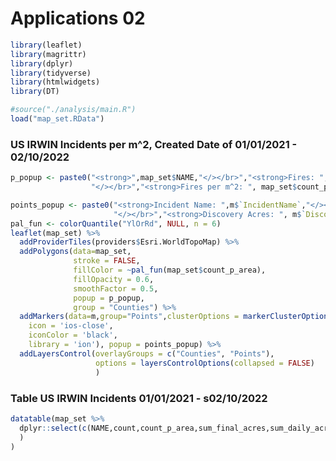 # Applications 02


```{r setupapps2, echo=FALSE, message=FALSE}
library(leaflet)
library(magrittr)
library(dplyr)
library(tidyverse)
library(htmlwidgets)
library(DT)
```

```{r run-main-02, message=FALSE, echo=FALSE, warning=FALSE}
#source("./analysis/main.R")
load("map_set.RData")

```

### US IRWIN Incidents per m^2, Created Date of 01/01/2021 - 02/10/2022
```{r ex02, message=FALSE, echo=FALSE, warning=FALSE}

p_popup <- paste0("<strong>",map_set$NAME,"</></br>","<strong>Fires: ", map_set$count,"</strong>",
                  "</></br>","<strong>Fires per m^2: ", map_set$count_p_area,"</strong>");

points_popup <- paste0("<strong>Incident Name: ",m$`IncidentName`,"</></br>","<strong>Discovery Time: ", m$FireDiscoveryDateTime,"</strong>","</></br>","<strong>Containment Time: ", m$`ContainmentDateTime`,"</strong>",
                       "</></br>","<strong>Discovery Acres: ", m$`DiscoveryAcres`,"</strong>", "</></br>","<strong>Daily Acres: ", m$`DailyAcres`,"</strong>");
pal_fun <- colorQuantile("YlOrRd", NULL, n = 6)
leaflet(map_set) %>%
  addProviderTiles(providers$Esri.WorldTopoMap) %>%
  addPolygons(data=map_set,
              stroke = FALSE,
              fillColor = ~pal_fun(map_set$count_p_area),
              fillOpacity = 0.6,
              smoothFactor = 0.5,
              popup = p_popup,
              group = "Counties") %>%
  addMarkers(data=m,group="Points",clusterOptions = markerClusterOptions(),icon =  awesomeIcons(
    icon = 'ios-close',
    iconColor = 'black',
    library = 'ion'), popup = points_popup) %>%
  addLayersControl(overlayGroups = c("Counties", "Points"),
                   options = layersControlOptions(collapsed = FALSE)
                   )
```
### Table US IRWIN Incidents 01/01/2021 - s02/10/2022
```{r table, message=FALSE, echo=FALSE, warning=FALSE}
datatable(map_set %>% 
  dplyr::select(c(NAME,count,count_p_area,sum_final_acres,sum_daily_acres,sum_discovery_acres)
  )
)
```
